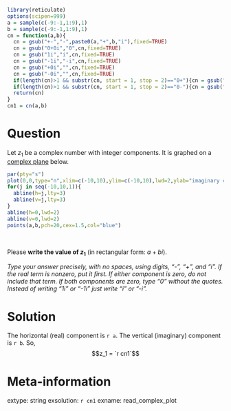 ```r
library(reticulate)
options(scipen=999)
a = sample(c(-9:-1,1:9),1)
b = sample(c(-9:-1,1:9),1)
cn = function(a,b){
  cn = gsub("+-","-",paste0(a,"+",b,"i"),fixed=TRUE)
  cn = gsub("0+0i","0",cn,fixed=TRUE)
  cn = gsub("1i","i",cn,fixed=TRUE)
  cn = gsub("-1i","-i",cn,fixed=TRUE)
  cn = gsub("+0i","",cn,fixed=TRUE)
  cn = gsub("-0i","",cn,fixed=TRUE)
  if(length(cn)>1 && substr(cn, start = 1, stop = 2)=="0+"){cn = gsub("0+","",cn,fixed=TRUE)}
  if(length(cn)>1 && substr(cn, start = 1, stop = 2)=="0-"){cn = gsub("0-","-",cn,fixed=TRUE)}
  return(cn)
}
cn1 = cn(a,b)
```

Question
========

Let $z_1$ be a complex number with integer components. It is graphed on a [complex plane](https://en.wikipedia.org/wiki/Complex_plane) below.

```r
par(pty="s")
plot(0,0,type="n",xlim=c(-10,10),ylim=c(-10,10),lwd=2,ylab="imaginary component",xlab="real component")
for(j in seq(-10,10,1)){
  abline(h=j,lty=3)
  abline(v=j,lty=3)
}
abline(h=0,lwd=2)
abline(v=0,lwd=2)
points(a,b,pch=20,cex=1.5,col="blue")
```
\

Please **write the value of $z_1$** (in rectangular form: $a+bi$).

*Type your answer precisely, with no spaces, using digits, "-", "+", and "i". If the real term is nonzero, put it first. If either component is zero, do not include that term. If both components are zero, type "0" without the quotes. Instead of writing "1i" or "-1i" just write "i" or "-i".*


Solution
========

The horizontal (real) component is `r a`. The vertical (imaginary) component is `r b`. So,
$$z_1 = `r cn1`$$

Meta-information
============
extype: string
exsolution: `r cn1`
exname: read_complex_plot